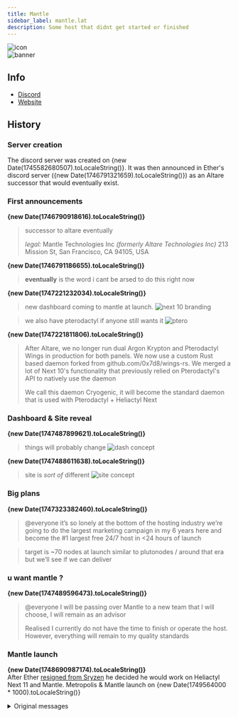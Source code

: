 ```yaml
---
title: Mantle
sidebar_label: mantle.lat
description: Some host that didnt get started or finished
---
```


![icon](https://summerhosts.github.io/media/mantle/icon.webp)  
![banner](https://summerhosts.github.io/media/mantle/banner.webp)

## Info
* [Discord](https://discord.gg/bj7ypc3U)
* [Website](https://mantle.lat/)
 
## History
### Server creation
The discord server was created on {new Date(1745582680507).toLocaleString()}. It was then announced in Ether's discord server ({new Date(1746791321659).toLocaleString()}) as an Altare successor that would eventually exist.

### First announcements
**{new Date(1746790918616).toLocaleString()}**
>successor to altare eventually
>
>*legal:*
>Mantle Technologies Inc *(formerly Altare Technologies Inc)*
>213 Mission St, San Francisco, CA 94105, USA
>

**{new Date(1746791186655).toLocaleString()}**
>**eventually** is the word i cant be arsed to do this right now
>

**{new Date(1747221232034).toLocaleString()}**
>new dashboard coming to mantle at launch.
>![next 10 branding](https://summerhosts.github.io/media/SRYDEN/heliactyl/next_10_branding_1.png)
>

>we also have pterodactyl if anyone still wants it
>![ptero](https://summerhosts.github.io/media/mantle/panel_1.png)
>

**{new Date(1747221811806).toLocaleString()}**
>After Altare, we no longer run dual Argon Krypton and Pterodactyl Wings in production for both panels. We now use a custom Rust based daemon forked from github.com/0x7d8/wings-rs. We merged a lot of Next 10's functionality that previously relied on Pterodactyl's API to natively use the daemon
>
>We call this daemon Cryogenic, it will become the standard daemon that is used with Pterodactyl + Heliactyl Next
>

### Dashboard & Site reveal
**{new Date(1747487899621).toLocaleString()}**  
>things will probably change
>![dash concept](https://summerhosts.github.io/media/mantle/dash_concept.png)
>

**{new Date(1747488611638).toLocaleString()}**  
>site is *sort of* different
>![site concept](https://summerhosts.github.io/media/mantle/website_concept.png)
>

### Big plans
**{new Date(1747323382460).toLocaleString()}**  
>@everyone it’s so lonely at the bottom of the hosting industry we’re going to do the largest marketing campaign in my 6 years here and become the \#1 largest free 24/7 host in \<24 hours of launch
>

>target is ~70 nodes at launch similar to plutonodes / around that era but we’ll see if we can deliver
>

### u want mantle ?
**{new Date(1747489596473).toLocaleString()}**  
>@everyone I will be passing over Mantle to a new team that I will choose, I will remain as an advisor 
>
>Realised I currently do not have the time to finish or operate the host. However, everything will remain to my quality standards
>

### Mantle launch
**{new Date(1748690987174).toLocaleString()}**  
After Ether [resigned from Sryzen](./sryzen.cloud.mdx#ether-resigns) he decided he would work on Heliactyl Next 11 and Mantle. Metropolis & Mantle launch on {new Date(1749564000 * 1000).toLocaleString()}

<details>
<summary>Original messages</summary>

>@everyone nevermind, i change my mind i need a new business. i can't really leave
>
>Metropolis & Mantle launch on 10 June 2025 4:00 PM
>
>We are raising funding, please email info@mantle.lat or DM me
>
>ZTL is now operational again https://ztl.sh/ and our network is back online
>

:::note

>nevermind, i change my mind i need a new business
>
In the sryzen resign message he wrote that he was only going to be available for clients

:::
</details>
